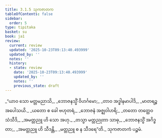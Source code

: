 ```yaml
---
title: 3.1.5 သုကဇာတက
tableOfContents: false
sidebar:
  order: 5
type: tipitaka
basket: su
book: ja1
review:
  current: review
  updated: '2025-10-23T09:13:40.493999'
  updated_by: ''
  notes: ''
  history:
  - state: review
    date: '2025-10-23T09:13:40.493999'
    updated_by: ''
    notes: ''
    previous_state: draft
---
```



<ReviewStatus review={frontmatter.review} showDetails={true} />

<HypothesisAnnotation frontmatter={frontmatter} />

<DynamicBreadcrumb />

<Division number="13" book="ja1" e="ch" v="22" p="72">

<Paragraph number="686" type="verses" book="ja1">
_“ယာဝ သော မတ္တမညာသိ,_  
_ဘောဇနသ္မိံ ဝိဟင်္ဂမော;_  
_တာဝ အဒ္ဓါနမာပါဒိ,_  
_မာတရဉ္စ အပေါသယိ._  

</Paragraph>

</Division>
<Division number="14" book="ja1" e="ch" v="22" p="72">

<Paragraph number="687" type="verses" book="ja1">
_ယတော စ ခေါ ဗဟုတရံ,_  
_ဘောဇနံ အဇ္ဈဝါဟရိ;_  
_တတော တတ္ထေဝ သံသီဒိ,_  
_အမတ္တညူ ဟိ သော အဟု._  

</Paragraph>

</Division>
<Division number="15" book="ja1" e="ch" v="22" p="72">

<Paragraph number="688" type="verses" book="ja1">
_တသ္မာ မတ္တညုတာ သာဓု,_  
_ဘောဇနသ္မိံ အဂိဒ္ဓတာ;_  
_အမတ္တညူ ဟိ သီဒန္တိ,_  
_မတ္တညူ စ န သီဒရေ”တိ._  


</Paragraph>
</Division>

<Paragraph number="689" type="center" book="ja1">
သုကဇာတကံ ပဉ္စမံ.
</Paragraph>